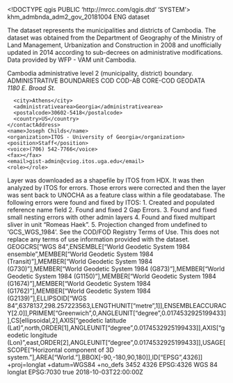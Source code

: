 <!DOCTYPE qgis PUBLIC 'http://mrcc.com/qgis.dtd' 'SYSTEM'>
<qgis version="3.36.1-Maidenhead">
  <identifier>khm_admbnda_adm2_gov_20181004</identifier>
  <parentidentifier></parentidentifier>
  <language>ENG</language>
  <type>dataset</type>
  <title>CAMBODIA: Admin Level 2 Boundaries</title>
  <abstract>The dataset represents the municipalities and districts of Cambodia. The dataset was obtained from the Department of Geography of the Ministry of Land Management, Urbanization and Construction in 2008 and unofficially updated in 2014 according to sub-decrees on administrative modifications. Data provided by WFP - VAM unit Cambodia.

Cambodia administrative level 2 (municipality, district) boundary.</abstract>
  <keywords vocabulary="Search keys">
    <keyword>ADMINISTRATIVE BOUNDARIES</keyword>
    <keyword>COD</keyword>
    <keyword>COD-AB</keyword>
    <keyword>CORE-COD</keyword>
    <keyword>GEODATA</keyword>
  </keywords>
  <contact>
    <contactAddress>
      <type></type>
      <address>1180 E. Broad St.</address>
      <city>Athens</city>
      <administrativearea>Georgia</administrativearea>
      <postalcode>30602-5418</postalcode>
      <country>US</country>
    </contactAddress>
    <name>Joseph Childs</name>
    <organization>ITOS - University of Georgia</organization>
    <position>Staff</position>
    <voice>(706) 542-7766</voice>
    <fax></fax>
    <email>gist-admin@cviog.itos.uga.edu</email>
    <role></role>
  </contact>
  <links/>
  <history>Layer was downloaded as a shapefile by ITOS from HDX. It was then analyzed by ITOS for errors. Those errors were corrected and then the layer was sent back to UNOCHA as a feature class within a file geodatabase. The following errors were found and fixed by ITOS: 1. Created and populated reference name field 2. Found and fixed 2 Gap Errors. 3. Found and fixed small nesting errors with other admin layers 4. Found and fixed multipart sliver in unit "Romeas Haek". 5. Projection changed from undefined to 'GCS_WGS_1984'.</history>
  <dates>
    <date type="Created" value="2014-10-14T00:00:00"/>
    <date type="Published" value="2018-10-04T00:00:00"/>
  </dates>
  <fees></fees>
  <constraints type="Limitations of use">See the COD/FOD Registry Terms of Use. This does not replace any terms of use information provided with the dataset.</constraints>
  <encoding></encoding>
  <crs>
    <spatialrefsys nativeFormat="Wkt">
      <wkt>GEOGCRS["WGS 84",ENSEMBLE["World Geodetic System 1984 ensemble",MEMBER["World Geodetic System 1984 (Transit)"],MEMBER["World Geodetic System 1984 (G730)"],MEMBER["World Geodetic System 1984 (G873)"],MEMBER["World Geodetic System 1984 (G1150)"],MEMBER["World Geodetic System 1984 (G1674)"],MEMBER["World Geodetic System 1984 (G1762)"],MEMBER["World Geodetic System 1984 (G2139)"],ELLIPSOID["WGS 84",6378137,298.257223563,LENGTHUNIT["metre",1]],ENSEMBLEACCURACY[2.0]],PRIMEM["Greenwich",0,ANGLEUNIT["degree",0.0174532925199433]],CS[ellipsoidal,2],AXIS["geodetic latitude (Lat)",north,ORDER[1],ANGLEUNIT["degree",0.0174532925199433]],AXIS["geodetic longitude (Lon)",east,ORDER[2],ANGLEUNIT["degree",0.0174532925199433]],USAGE[SCOPE["Horizontal component of 3D system."],AREA["World."],BBOX[-90,-180,90,180]],ID["EPSG",4326]]</wkt>
      <proj4>+proj=longlat +datum=WGS84 +no_defs</proj4>
      <srsid>3452</srsid>
      <srid>4326</srid>
      <authid>EPSG:4326</authid>
      <description>WGS 84</description>
      <projectionacronym>longlat</projectionacronym>
      <ellipsoidacronym>EPSG:7030</ellipsoidacronym>
      <geographicflag>true</geographicflag>
    </spatialrefsys>
  </crs>
  <extent>
    <spatial dimensions="2" crs="EPSG:4326" minz="0" maxz="0" maxx="107.62768599999999708" maxy="14.68927000000000049" miny="10.3944700000000001" minx="102.33490000000000464"/>
    <temporal>
      <period>
        <start>2018-10-03T22:00:00Z</start>
        <end></end>
      </period>
    </temporal>
    <temporal>
      <period>
        <start></start>
        <end></end>
      </period>
    </temporal>
  </extent>
</qgis>
